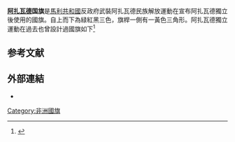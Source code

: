 {{Infobox Flag
| Name = {{flag|Azawad}}
| Image = MNLA_flag.svg
| Image_size = 250px
| Use = 111000
| Proportion = 阿扎瓦德國旗，寬長比1:2
| Adoption = 2012年4月6日
| Designer = [[阿扎瓦德民族解放运动|阿扎瓦德民族解放运动]]
}}
'''[[阿扎瓦德|阿扎瓦德]]国旗'''是[[馬利共和國|馬利共和國]]反政府武裝阿扎瓦德民族解放運動在宣布阿扎瓦德獨立後使用的國旗。自上而下為緑紅黑三色，旗桿一側有一黃色三角形。阿扎瓦德獨立運動在過去也曾設計過國旗如下<ref>{{FOTW|id=xb%5Earm|title=Berbers: Armed movements}}</ref>

{{Begin flag gallery}}
{{Flag entry|Width=200|Image=Proposed Azawad flag 1.svg|Caption=提案一}}
{{Flag entry|Width=200|Image=Proposed Azawad Flag 2.svg|Caption=提案二<ref>{{Citation |first=James |last=Minahan |title=Nations Without States: A Historical Dictionary of Contemporary National Movements |publisher=Greenwood Press |year=1996 |page=51}}</ref>}}
{{End flag gallery}}

==参考文献==
{{Reflist}}

==外部連結==
* {{Cite web
|url=http://sahelsounds.com/?p=998
|title=#occupyazawad
|publisher=sahelsounds
|accessdate=2012-05-12
|date=2012-02-08
|archive-date=2019-07-13
|archive-url=https://web.archive.org/web/20190713113218/https://sahelsounds.com/2012/02/occupyazawad/
|dead-url=no
}}

[[Category:非洲國旗|Category:非洲國旗]]